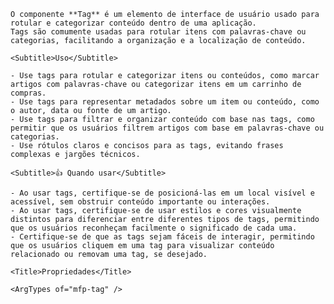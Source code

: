 
<div className="mfp-doc__wrapper" data-theme="light">
  <div className="mfp-doc__container">
    <Title>Tag</Title>

    O componente **Tag** é um elemento de interface de usuário usado para rotular e categorizar conteúdo dentro de uma aplicação.
    Tags são comumente usadas para rotular itens com palavras-chave ou categorias, facilitando a organização e a localização de conteúdo.

    <Subtitle>Uso</Subtitle>

    - Use tags para rotular e categorizar itens ou conteúdos, como marcar artigos com palavras-chave ou categorizar itens em um carrinho de compras.
    - Use tags para representar metadados sobre um item ou conteúdo, como o autor, data ou fonte de um artigo.
    - Use tags para filtrar e organizar conteúdo com base nas tags, como permitir que os usuários filtrem artigos com base em palavras-chave ou categorias.
    - Use rótulos claros e concisos para as tags, evitando frases complexas e jargões técnicos.

    <Subtitle>👍 Quando usar</Subtitle>

    - Ao usar tags, certifique-se de posicioná-las em um local visível e acessível, sem obstruir conteúdo importante ou interações.
    - Ao usar tags, certifique-se de usar estilos e cores visualmente distintos para diferenciar entre diferentes tipos de tags, permitindo que os usuários reconheçam facilmente o significado de cada uma.
    - Certifique-se de que as tags sejam fáceis de interagir, permitindo que os usuários cliquem em uma tag para visualizar conteúdo relacionado ou removam uma tag, se desejado.

    <Title>Propriedades</Title>

    <ArgTypes of="mfp-tag" />
  </div>
</div>
